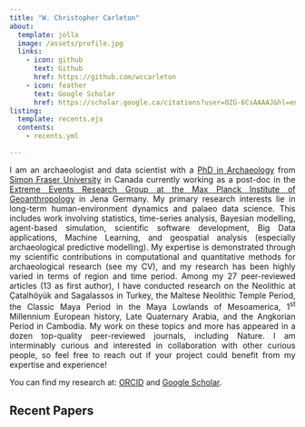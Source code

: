 ---
title: "W. Christopher Carleton"
about:
  template: jolla
  image: /assets/profile.jpg
  links:
    - icon: github
      text: Github
      href: https://github.com/wccarleton
    - icon: feather
      text: Google Scholar
      href: https://scholar.google.ca/citations?user=0ZG-6CsAAAAJ&hl=en
listing:
  template: recents.ejs
  contents:
    - recents.yml

---

<p align="justify">I am an archaeologist and data scientist with a [PhD in Archaeology](https://summit.sfu.ca/item/17407) from [Simon Fraser University](https://www.sfu.ca/archaeology.html) in Canada currently working as a post-doc in the [Extreme Events Research Group at the Max Planck Institute of Geoanthropology](https://www.shh.mpg.de/person/110414/1437297) in Jena Germany. My primary research interests lie in long-term human-environment dynamics and palaeo data science. This includes work involving statistics, time-series analysis, Bayesian modelling, agent-based simulation, scientific software development, Big Data applications, Machine Learning, and geospatial analysis (especially archaeological predictive modelling). My expertise is demonstrated through my scientific contributions in computational and quantitative methods for archaeological research (see my CV), and my research has been highly varied in terms of region and time period. Among my 27 peer-reviewed articles (13 as first author), I have conducted research on the Neolithic at Çatalhöyük and Sagalassos in Turkey, the Maltese Neolithic Temple Period, the Classic Maya Period in the Maya Lowlands of Mesoamerica, 1<sup>st</sup> Millennium European history, Late Quaternary Arabia, and the Angkorian Period in Cambodia. My work on these topics and more has appeared in a dozen top-quality peer-reviewed journals, including Nature. I am interminably curious and interested in collaboration with other curious people, so feel free to reach out if your project could benefit from my expertise and experience!</p>

You can find my research at: [ORCID](https://orcid.org/0000-0001-7463-8638) and [Google Scholar](https://scholar.google.ca/citations?user=0ZG-6CsAAAAJ&hl=en).

## Recent Papers